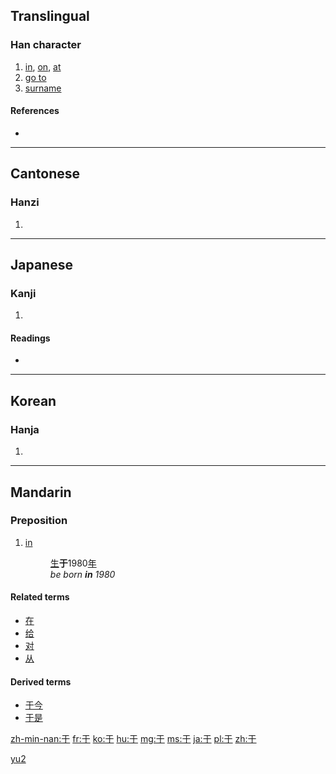 {{also|扵|於|干}}<!-- may be replaced by zh-forms -->
==Translingual==

===Han character===
{{Han char|rn=7|rad=二|as=01|sn=3|four=1040<sub>0</sub>|canj=一木 (MD)}}

# [[in]], [[on]], [[at]]
# [[go to]]
# [[surname]]

====References====
* {{Han ref|kx=0086.060|dkj=00252|dj=0177.040|hdz=10004.050|uh=4E8E|ud=20110|bh=A45F|bd=42079}}

----

==Cantonese==

===Hanzi===
{{yue-hanzi|jyut=|y=[[yu1]]}}

# {{defn|Cantonese|sort=二01}}

----

==Japanese==

===Kanji===
{{ja-kanji|grade=|rs=二01}}

# {{defn|Japanese|sort=二01}}

====Readings====
* {{ja-readings|on=[[う]] (u), [[く]] (ku)|kun=[[ここに]] (kokoni), [[ゆく]] (yuku)}}

----

==Korean==

===Hanja===
{{ko-hanja|hangeul=우|rv=u|mr=u}}

# {{defn|Korean|sort=二01}}

----

==Mandarin==

===Preposition===
{{cmn-prep|s|pin=yú|pint=yu2|tra=於|sim=于|rs=二01}}

# [[in]]
#: [[生]]'''于'''1980[[年]]
#: ''be born '''in''' 1980''

====Related terms====
* [[在]]
* [[给]]
* [[对]]
* [[从]]

====Derived terms====
* [[于今]]
* [[于是]]

[[Category:zh-cn:Elementary Mandarin|yu2]]

[[zh-min-nan:于]]
[[fr:于]]
[[ko:于]]
[[hu:于]]
[[mg:于]]
[[ms:于]]
[[ja:于]]
[[pl:于]]
[[zh:于]]